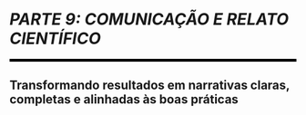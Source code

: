 
```{=latex}
\cftaddtitleline{toc}{chapter}{\rule{\textwidth}{0.4pt}}{}
```

# *PARTE 9: COMUNICAÇÃO E RELATO CIENTÍFICO* {#parte-9 .unnumbered}

<!--script for generating HORIZONTAL LINE-->
<hr style="height:5px;border-width:0;color:black;background-color:black">

## Transformando resultados em narrativas claras, completas e alinhadas às boas práticas {.unnumbered .unlisted}

```{=latex}
\markboth{}{}
\par\noindent\rule{\textwidth}{0.05in}
```
